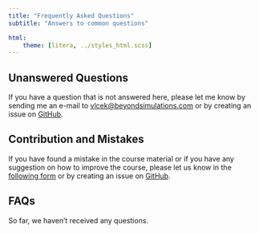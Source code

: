 ```yaml
---
title: "Frequently Asked Questions"
subtitle: "Answers to common questions"

html:
    theme: [litera, ../styles_html.scss]
---
```

## Unanswered Questions
If you have a question that is not answered here, please let me know by sending me an e-mail to [vlcek@beyondsimulations.com](mailto:vlcek@beyondsimulations.com?subject=Programming%20Everyday%20Decisions%3A%20%3CYour%20subject%3E) or by creating an issue on [GitHub](https://github.com/beyondsimulations/Programming-Everyday-Decisions/issues).

## Contribution and Mistakes
If you have found a mistake in the course material or if you have any suggestion on how to improve the course, please let us know in the [following form](https://tally.so/r/woVBKe) or by creating an issue on [GitHub](https://github.com/beyondsimulations/Programming-Everyday-Decisions/issues).

## FAQs
So far, we haven't received any questions.